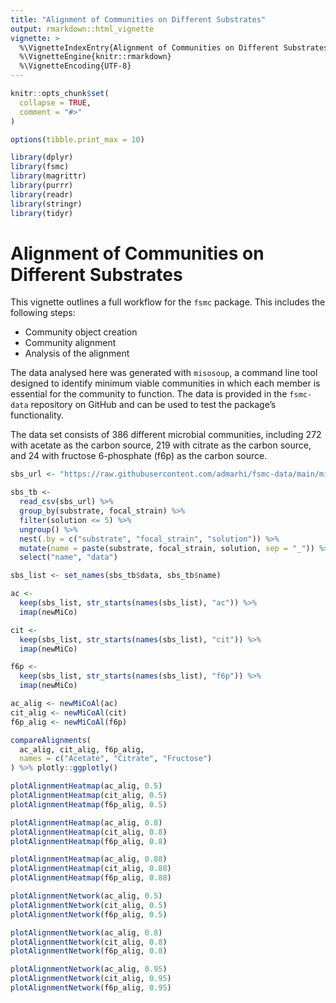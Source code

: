 ```yaml
---
title: "Alignment of Communities on Different Substrates"
output: rmarkdown::html_vignette
vignette: >
  %\VignetteIndexEntry{Alignment of Communities on Different Substrates}
  %\VignetteEngine{knitr::rmarkdown}
  %\VignetteEncoding{UTF-8}
---
```


```r
knitr::opts_chunk$set(
  collapse = TRUE,
  comment = "#>"
)

options(tibble.print_max = 10)
```

```r
library(dplyr)
library(fsmc)
library(magrittr)
library(purrr)
library(readr)
library(stringr)
library(tidyr)
```

# Alignment of Communities on Different Substrates


This vignette outlines a full workflow for the `fsmc` package. This includes the following steps:

- Community object creation
- Community alignment 
- Analysis of the alignment


The data analysed here was generated with `misosoup`, a command line tool designed to identify minimum viable communities in which each member is essential for the community to function. The data is provided in the `fsmc-data` repository on GitHub and can be used to test the package's functionality. 

The data set consists of 386 different microbial communities, including 272 with acetate as the carbon source, 219 with citrate as the carbon source, and 24 with fructose 6-phosphate (f6p) as the carbon source. 


```r
sbs_url <- "https://raw.githubusercontent.com/admarhi/fsmc-data/main/misosoup/substrate.csv"

sbs_tb <- 
  read_csv(sbs_url) %>%
  group_by(substrate, focal_strain) %>% 
  filter(solution <= 5) %>% 
  ungroup() %>% 
  nest(.by = c("substrate", "focal_strain", "solution")) %>% 
  mutate(name = paste(substrate, focal_strain, solution, sep = "_")) %>% 
  select("name", "data")
```


```r
sbs_list <- set_names(sbs_tb$data, sbs_tb$name)
```


```r
ac <- 
  keep(sbs_list, str_starts(names(sbs_list), "ac")) %>%
  imap(newMiCo)

cit <- 
  keep(sbs_list, str_starts(names(sbs_list), "cit")) %>% 
  imap(newMiCo)

f6p <- 
  keep(sbs_list, str_starts(names(sbs_list), "f6p")) %>%
  imap(newMiCo)
```


```r
ac_alig <- newMiCoAl(ac)
cit_alig <- newMiCoAl(cit)
f6p_alig <- newMiCoAl(f6p)
```

```r
compareAlignments(
  ac_alig, cit_alig, f6p_alig,
  names = c("Acetate", "Citrate", "Fructose")
) %>% plotly::ggplotly()
```


```r
plotAlignmentHeatmap(ac_alig, 0.5)
plotAlignmentHeatmap(cit_alig, 0.5)
plotAlignmentHeatmap(f6p_alig, 0.5)

plotAlignmentHeatmap(ac_alig, 0.8)
plotAlignmentHeatmap(cit_alig, 0.8)
plotAlignmentHeatmap(f6p_alig, 0.8)

plotAlignmentHeatmap(ac_alig, 0.88)
plotAlignmentHeatmap(cit_alig, 0.88)
plotAlignmentHeatmap(f6p_alig, 0.88)
```


```r
plotAlignmentNetwork(ac_alig, 0.5)
plotAlignmentNetwork(cit_alig, 0.5)
plotAlignmentNetwork(f6p_alig, 0.5)

plotAlignmentNetwork(ac_alig, 0.8)
plotAlignmentNetwork(cit_alig, 0.8)
plotAlignmentNetwork(f6p_alig, 0.8)

plotAlignmentNetwork(ac_alig, 0.95)
plotAlignmentNetwork(cit_alig, 0.95)
plotAlignmentNetwork(f6p_alig, 0.95)
```


